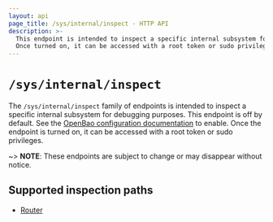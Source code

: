 ```yaml
---
layout: api
page_title: /sys/internal/inspect - HTTP API
description: >-
  This endpoint is intended to inspect a specific internal subsystem for debugging purposes, and turned off by default.
  Once turned on, it can be accessed with a root token or sudo privileges
---
```


# `/sys/internal/inspect`

The `/sys/internal/inspect` family of endpoints is intended to inspect a specific internal subsystem for debugging purposes.
This endpoint is off by default. See the
[OpenBao configuration documentation](/vault/docs/configuration) to
enable. Once the endpoint is turned on, it can be accessed with a root token or sudo privileges.

~> **NOTE**: These endpoints are subject to change or may disappear without notice.


## Supported inspection paths

- [Router](/vault/api-docs/system/inspect/router)
